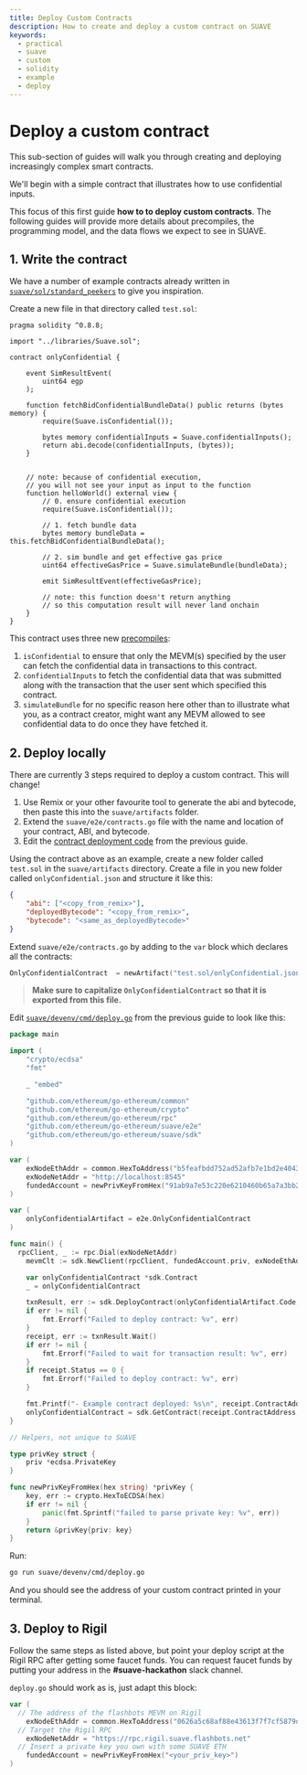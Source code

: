 ```yaml
---
title: Deploy Custom Contracts
description: How to create and deploy a custom contract on SUAVE
keywords:
  - practical
  - suave
  - custom
  - solidity
  - example
  - deploy
---
```


# Deploy a custom contract

This sub-section of guides will walk you through creating and deploying increasingly complex smart contracts.

We'll begin with a simple contract that illustrates how to use confidential inputs. 

This focus of this first guide **how to to deploy custom contracts**. The following guides will provide more details about precompiles, the programming model, and the data flows we expect to see in SUAVE.

## 1. Write the contract

We have a number of example contracts already written in [`suave/sol/standard_peekers`](https://github.com/flashbots/suave-geth/tree/main/suave/sol/standard_peekers) to give you inspiration.

Create a new file in that directory called `test.sol`:

```solidity
pragma solidity ^0.8.8;

import "../libraries/Suave.sol";

contract onlyConfidential {

	event SimResultEvent(
		uint64 egp
	);

	function fetchBidConfidentialBundleData() public returns (bytes memory) {
		require(Suave.isConfidential());
		
		bytes memory confidentialInputs = Suave.confidentialInputs();
		return abi.decode(confidentialInputs, (bytes));
	}


	// note: because of confidential execution, 
    // you will not see your input as input to the function
	function helloWorld() external view {
		// 0. ensure confidential execution
		require(Suave.isConfidential());

		// 1. fetch bundle data
		bytes memory bundleData = this.fetchBidConfidentialBundleData();

		// 2. sim bundle and get effective gas price
		uint64 effectiveGasPrice = Suave.simulateBundle(bundleData);

		emit SimResultEvent(effectiveGasPrice);

		// note: this function doesn't return anything 
        // so this computation result will never land onchain
	}
}
```

This contract uses three new [precompiles](/technical/specs/rigil/precompiles): 

1. `isConfidential` to ensure that only the MEVM(s) specified by the user can fetch the confidential data in transactions to this contract.
2. `confidentialInputs` to fetch the confidential data that was submitted along with the transaction that the user sent which specified this contract.
3. `simulateBundle` for no specific reason here other than to illustrate what you, as a contract creator, might want any MEVM allowed to see confidential data to do once they have fetched it.

## 2. Deploy locally

There are currently 3 steps required to deploy a custom contract. This will change!

1. Use Remix or your other favourite tool to generate the abi and bytecode, then paste this into the `suave/artifacts` folder.
2. Extend the `suave/e2e/contracts.go` file with the name and location of your contract, ABI, and bytecode.
3. Edit the [contract deployment code](/how-to/send-transactions#2-deploy-a-contract) from the previous guide.

Using the contract above as an example, create a new folder called `test.sol` in the `suave/artifacts` directory. Create a file in you new folder called `onlyConfidential.json` and structure it like this:

```json
{
    "abi": ["<copy_from_remix>"],
    "deployedBytecode": "<copy_from_remix>",
    "bytecode": "<same_as_deployedBytecode>"
}
```

Extend `suave/e2e/contracts.go` by adding to the `var` block which declares all the contracts:

```go
OnlyConfidentialContract  = newArtifact("test.sol/onlyConfidential.json")
```

> **Make sure to capitalize `OnlyConfidentialContract` so that it is exported from this file.**

Edit [`suave/devenv/cmd/deploy.go`](/how-to/send-transactions#2-deploy-a-contract) from the previous guide to look like this:

```go
package main

import (
	"crypto/ecdsa"
	"fmt"

	_ "embed"

	"github.com/ethereum/go-ethereum/common"
	"github.com/ethereum/go-ethereum/crypto"
	"github.com/ethereum/go-ethereum/rpc"
	"github.com/ethereum/go-ethereum/suave/e2e"
	"github.com/ethereum/go-ethereum/suave/sdk"
)

var (
	exNodeEthAddr = common.HexToAddress("b5feafbdd752ad52afb7e1bd2e40432a485bbb7f")
	exNodeNetAddr = "http://localhost:8545"
	fundedAccount = newPrivKeyFromHex("91ab9a7e53c220e6210460b65a7a3bb2ca181412a8a7b43ff336b3df1737ce12")
)

var (
	onlyConfidentialArtifact = e2e.OnlyConfidentialContract
)

func main() {
  rpcClient, _ := rpc.Dial(exNodeNetAddr)
	mevmClt := sdk.NewClient(rpcClient, fundedAccount.priv, exNodeEthAddr)

	var onlyConfidentialContract *sdk.Contract
	_ = onlyConfidentialContract

	txnResult, err := sdk.DeployContract(onlyConfidentialArtifact.Code, mevmClt)
	if err != nil {
		fmt.Errorf("Failed to deploy contract: %v", err)
	}
	receipt, err := txnResult.Wait()
	if err != nil {
		fmt.Errorf("Failed to wait for transaction result: %v", err)
	}
	if receipt.Status == 0 {
		fmt.Errorf("Failed to deploy contract: %v", err)
	}

	fmt.Printf("- Example contract deployed: %s\n", receipt.ContractAddress)
	onlyConfidentialContract = sdk.GetContract(receipt.ContractAddress, onlyConfidentialArtifact.Abi, mevmClt)
}

// Helpers, not unique to SUAVE

type privKey struct {
	priv *ecdsa.PrivateKey
}

func newPrivKeyFromHex(hex string) *privKey {
	key, err := crypto.HexToECDSA(hex)
	if err != nil {
		panic(fmt.Sprintf("failed to parse private key: %v", err))
	}
	return &privKey{priv: key}
}
```

Run:

```bash
go run suave/devenv/cmd/deploy.go
```

And you should see the address of your custom contract printed in your terminal.

## 3. Deploy to Rigil

Follow the same steps as listed above, but point your deploy script at the Rigil RPC after getting some faucet funds. You can request faucet funds by putting your address in the **#suave-hackathon** slack channel.

`deploy.go` should work as is, just adapt this block:

```go
var (
  // The address of the flashbots MEVM on Rigil
	exNodeEthAddr = common.HexToAddress("0626a5c68af88e43613f7f7cf5879d60f50033b3")
  // Target the Rigil RPC
	exNodeNetAddr = "https://rpc.rigil.suave.flashbots.net"
  // Insert a private key you own with some SUAVE ETH
	fundedAccount = newPrivKeyFromHex("<your_priv_key>")
)
```